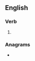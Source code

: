 ==English==

===Verb===
{{head|en|verb form}}

# {{en-third-person singular of|moodle}}

===Anagrams===
* {{anagrams|en|a=delmoos|sloomed|some old}}